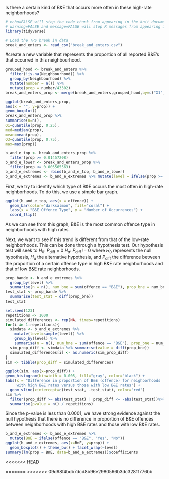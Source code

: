 
Is there a certain kind of B&E that occurs more often in these high-rate neighborhoods?

```r
# echo=FALSE will stop the code chunk from appearing in the knit document
# warning=FALSE and message=FALSE will stop R messages from appearing in the knit document
library(tidyverse)
```


```r
# Load the TPS break in data
break_and_enters <- read_csv("break_and_enters.csv")
```

#create a new variable that represents the proportion of all reported B&E's that occurred in this neighbourhood.
```r
grouped_hood <- break_and_enters %>% 
  filter(!is.na(Neighbourhood)) %>%
  group_by(Neighbourhood) %>%
  mutate(number = n()) %>%
  mutate(prop = number/43302)
break_and_enters_prop <- merge(break_and_enters,grouped_hood,by=c("X1", "Index", "event_unique_id", "occurrencedate", "reporteddate", "premisetype", "offence", "reportedyear", "reportedmonth", "reportedday", "reporteddayofyear", "reporteddayofweek", "reportedhour", "occurrenceyear", "occurrencemonth", "occurrenceday", "occurrencedayofyear", "occurrencedayofweek", "occurrencehour", "MCI", "Division", "Hood_ID", "Long", "Lat"))
```
 
```r
ggplot(break_and_enters_prop,
aes(x = "", y=prop)) +
geom_boxplot()
break_and_enters_prop %>%
summarise(n=n(),
Q1=quantile(prop, 0.25),
med=median(prop),
mean=mean(prop),
Q3=quantile(prop, 0.75),
max=max(prop))
```

```r
b_and_e_top <- break_and_enters_prop %>%
  filter(prop >= 0.01457208)
b_and_e_lower <- break_and_enters_prop %>%
  filter(prop <= 0.005565563)
b_and_e_extremes <- rbind(b_and_e_top, b_and_e_lower)
b_and_e_extremes <- b_and_e_extremes %>% mutate(level = ifelse(prop >= 0.01457208, "high", "low"))

```

First, we try to identify which type of B&E occurs the most often in high-rate neighborhoods. To do this, we use a simple bar graph.
```r
ggplot(b_and_e_top, aes(x = offence)) +
  geom_bar(color="darksalmon", fill="coral") + 
  labs(x = "B&E Offence Type", y = "Number of Occurrences") +
  coord_flip()
```

As we can see from this graph, B&E is the most common offence type in neighborhoods with high rates.

Next, we want to see if this trend is different from that of the low-rate neighborhoods. This can be done through a hypothesis test. 
Our hypothesis test will seek to 
$H_0$: $P_\text{diff}$ = 0
$H_a$: $P_\text{diff}$ != 0
where $H_0$ represents the null hypothesis, $H_a$ the alternative hypothesis, and $P_\text{diff}$ the difference between the proportion of a certain offence type in high B&E rate neighborhoods and that of low B&E rate neighborhoods.

```r
prop_bande <- b_and_e_extremes %>% 
  group_by(level) %>%
  summarise(n = n(), num_bne = sum(offence == "B&E"), prop_bne = num_bne/n)
test_stat <- prop_bande %>%
  summarise(test_stat = diff(prop_bne))
test_stat
```

```r
set.seed(123)
repetitions <- 1000
simulated_differences <- rep(NA, times=repetitions)
for(i in 1:repetitions){
  simdata <- b_and_e_extremes %>%
    mutate(level=sample(level)) %>%
    group_by(level) %>%
    summarise(n = n(), num_bne = sum(offence == "B&E"), prop_bne = num_bne/n)
  sim_prop_diff <- simdata %>% summarise(value = diff(prop_bne))
  simulated_differences[i] <- as.numeric(sim_prop_diff)
}
sim <- tibble(prop_diff = simulated_differences)
```

```r
ggplot(sim, aes(x=prop_diff)) +
geom_histogram(binwidth = 0.005, fill="gray", color="black") +
labs(x = "Difference in proportion of B&E (offence) for neighborhoods 
     with high B&E rates versus those with low B&E rates") + 
  geom_vline(xintercept=c(test_stat, -test_stat), color="red")
sim %>% 
  filter(prop_diff >= abs(test_stat) | prop_diff <= -abs(test_stat))%>%
  summarise(pvalue = n() / repetitions)
```
Since the p-value is less than 0.0001, we have strong evidence against the null hypothesis that there is no difference in proportion of B&E offences between neighborhoods with high B&E rates and those with low B&E rates.

```r
b_and_e_extremes <- b_and_e_extremes %>% 
  mutate(BnE = ifelse(offence == "B&E", "Yes", "No")) 
ggplot(b_and_e_extremes, aes(x=BnE, y=prop)) +
  geom_boxplot() + theme_bw() + facet_wrap(~level)
summary(lm(prop ~ BnE, data=b_and_e_extremes))$coefficients
```
<<<<<<< HEAD

=======
>>>>>>> 09d98f4bdb7dcd8b96e2980566b3dc32811776bb
